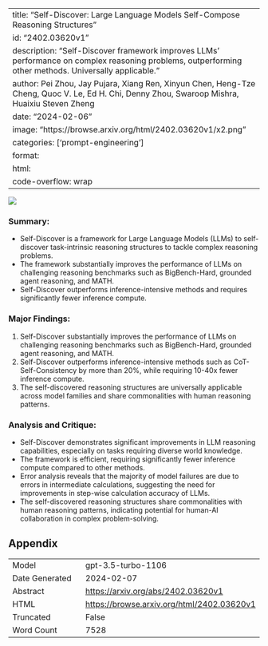 
---
title: "Self-Discover: Large Language Models Self-Compose Reasoning Structures"
id: "2402.03620v1"
description: "Self-Discover framework improves LLMs' performance on complex reasoning problems, outperforming other methods. Universally applicable."
author: Pei Zhou, Jay Pujara, Xiang Ren, Xinyun Chen, Heng-Tze Cheng, Quoc V. Le, Ed H. Chi, Denny Zhou, Swaroop Mishra, Huaixiu Steven Zheng
date: "2024-02-06"
image: "https://browse.arxiv.org/html/2402.03620v1/x2.png"
categories: ['prompt-engineering']
format:
  html:
    code-overflow: wrap
---

![](https://browse.arxiv.org/html/2402.03620v1/x2.png)

### Summary:
- Self-Discover is a framework for Large Language Models (LLMs) to self-discover task-intrinsic reasoning structures to tackle complex reasoning problems.
- The framework substantially improves the performance of LLMs on challenging reasoning benchmarks such as BigBench-Hard, grounded agent reasoning, and MATH.
- Self-Discover outperforms inference-intensive methods and requires significantly fewer inference compute.

### Major Findings:
1. Self-Discover substantially improves the performance of LLMs on challenging reasoning benchmarks such as BigBench-Hard, grounded agent reasoning, and MATH.
2. Self-Discover outperforms inference-intensive methods such as CoT-Self-Consistency by more than 20%, while requiring 10-40x fewer inference compute.
3. The self-discovered reasoning structures are universally applicable across model families and share commonalities with human reasoning patterns.

### Analysis and Critique:
- Self-Discover demonstrates significant improvements in LLM reasoning capabilities, especially on tasks requiring diverse world knowledge.
- The framework is efficient, requiring significantly fewer inference compute compared to other methods.
- Error analysis reveals that the majority of model failures are due to errors in intermediate calculations, suggesting the need for improvements in step-wise calculation accuracy of LLMs.
- The self-discovered reasoning structures share commonalities with human reasoning patterns, indicating potential for human-AI collaboration in complex problem-solving.

## Appendix

|          |          |
|----------|----------|
| Model     | gpt-3.5-turbo-1106       |
| Date Generated     | 2024-02-07       |
| Abstract | [https://arxiv.org/abs/2402.03620v1](https://arxiv.org/abs/2402.03620v1)        |
| HTML     | [https://browse.arxiv.org/html/2402.03620v1](https://browse.arxiv.org/html/2402.03620v1)       |
| Truncated       | False       |
| Word Count       | 7528       |